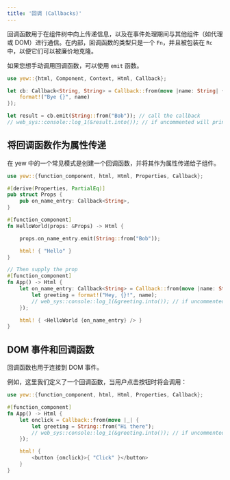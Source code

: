 ```yaml
---
title: '回调 (Callbacks)'
---
```


回调函数用于在组件树中向上传递信息，以及在事件处理期间与其他组件（如代理或 DOM）进行通信。在内部，回调函数的类型只是一个 `Fn`，并且被包装在 `Rc` 中，以便它们可以被廉价地克隆。

如果您想手动调用回调函数，可以使用 `emit` 函数。

```rust
use yew::{html, Component, Context, Html, Callback};

let cb: Callback<String, String> = Callback::from(move |name: String| {
    format!("Bye {}", name)
});

let result = cb.emit(String::from("Bob")); // call the callback
// web_sys::console::log_1(&result.into()); // if uncommented will print "Bye Bob"
```

## 将回调函数作为属性传递

在 yew 中的一个常见模式是创建一个回调函数，并将其作为属性传递给子组件。

```rust
use yew::{function_component, html, Html, Properties, Callback};

#[derive(Properties, PartialEq)]
pub struct Props {
    pub on_name_entry: Callback<String>,
}

#[function_component]
fn HelloWorld(props: &Props) -> Html {

    props.on_name_entry.emit(String::from("Bob"));

    html! { "Hello" }
}

// Then supply the prop
#[function_component]
fn App() -> Html {
    let on_name_entry: Callback<String> = Callback::from(move |name: String| {
        let greeting = format!("Hey, {}!", name);
        // web_sys::console::log_1(&greeting.into()); // if uncommented will print
    });

    html! { <HelloWorld {on_name_entry} /> }
}

```

## DOM 事件和回调函数

回调函数也用于连接到 DOM 事件。

例如，这里我们定义了一个回调函数，当用户点击按钮时将会调用：

```rust
use yew::{function_component, html, Html, Properties, Callback};

#[function_component]
fn App() -> Html {
    let onclick = Callback::from(move |_| {
        let greeting = String::from("Hi there");
        // web_sys::console::log_1(&greeting.into()); // if uncommented will print
    });

    html! {
        <button {onclick}>{ "Click" }</button>
    }
}
```
